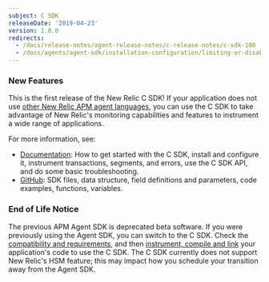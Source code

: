 ```yaml
---
subject: C SDK
releaseDate: '2019-04-23'
version: 1.0.0
redirects:
  - /docs/release-notes/agent-release-notes/c-release-notes/c-sdk-100
  - /docs/agents/agent-sdk/installation-configuration/limiting-or-disabling-agent-sdk-settings
---
```


### New Features

This is the first release of the New Relic C SDK! If your application does not use [other New Relic APM agent languages](https://docs.newrelic.com/docs/agents/manage-apm-agents/installation/compatibility-requirements-new-relic-agents-products#apm-compatibility), you can use the C SDK to take advantage of New Relic's monitoring capabilities and features to instrument a wide range of applications.

For more information, see:

* [Documentation](/docs/agents/c-sdk): How to get started with the C SDK, install and configure it, instrument transactions, segments, and errors, use the C SDK API, and do some basic troubleshooting.
* [GitHub](https://newrelic.github.io/c-sdk/index.html): SDK files, data structure, field definitions and parameters, code examples, functions, variables.

### End of Life Notice

The previous APM Agent SDK is deprecated beta software. If you were previously using the Agent SDK, you can switch to the C SDK. Check the [compatibility and requirements](/docs/c-sdk-compatibility-requirements), and then [instrument, compile and link](/docs/install-c-sdk-compile-link-your-code) your application's code to use the C SDK. The C SDK currently does not support New Relic's HSM feature; this may impact how you schedule your transition away from the Agent SDK.
